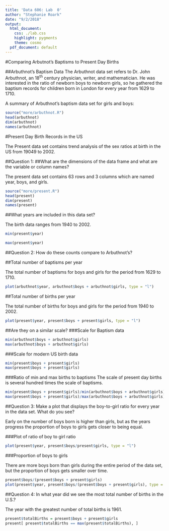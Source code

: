 ```yaml
---
title: 'Data 606: Lab  0'
author: "Stephanie Roark"
date: "9/2/2018"
output:
  html_document:
    css: ./lab.css
    highlight: pygments
    theme: cosmo
  pdf_document: default
---
```

#Comparing Arbutnot's Baptisms to Present Day Births

##Arbuthnot's Baptism Data
The Arbuthnot data set refers to Dr. John Arbuthnot, an 18<sup>th</sup> century 
physician, writer, and mathematician.  He was interested in the ratio of newborn
boys to newborn girls, so he gathered the baptism records for children born in
London for every year from 1629 to 1710.

A summary of Arbuthnot's baptism data set for girls and boys:

```r
source("more/arbuthnot.R")
head(arbuthnot)
dim(arbuthnot)
names(arbuthnot)
```


#Present Day Birth Records in the US

The Present data set contains trend analysis of the sex ratios at birth in the US from 19049 to 2002.

##Question 1:
##What are the dimensions of the data frame and what are the variable or column names?

The present data set contains 63 rows and 3 columns which are named year, boys, and girls.

```r
source("more/present.R")
head(present)
dim(present)
names(present)
```

##What years are included in this data set?

The  birth data ranges from 1940 to 2002.

```r
min(present$year)

max(present$year)
```

##Question 2: How do these counts compare to Arbuthnot’s? 

##Total number of baptisms per year 

The total number of baptisms for boys and girls for the period from 1629 to 1710.

```r
plot(arbuthnot$year, arbuthnot$boys + arbuthnot$girls, type = "l")
```

##Total number of births per year 

The total number of births for boys and girls for the period from 1940 to 2002.


```r
plot(present$year, present$boys + present$girls, type = "l")
```

##Are they on a similar scale?
###Scale for Baptism data
```r
min(arbuthnot$boys + arbuthnot$girls)
max(arbuthnot$boys + arbuthnot$girls)
```

###Scale for modern US birth data
```r
min(present$boys + present$girls)
max(present$boys + present$girls)
```

###Ratio of min and max births to baptisms 
The scale of present day births is several hundred times the scale of baptisms.
```r
min(present$boys + present$girls)/min(arbuthnot$boys + arbuthnot$girls)
max(present$boys + present$girls)/max(arbuthnot$boys + arbuthnot$girls)
```

##Question 3: Make a plot that displays the boy-to-girl ratio for every year in the data set. What do you see?

Early on the number of boys born is higher than girls, but as the years progress the proportion of boys to girls gets closer to being equal. 


###Plot of ratio of boy to girl ratio
```r
plot(present$year, present$boys/present$girls, type = "l")
```

###Proportion of boys to girls

There are more boys born than girls during the entire period of the data set, but the proportion of boys gets smaller over time.

```r

present$boys/(present$boys + present$girls)
plot(present$year, present$boys/(present$boys + present$girls), type = "l")
```

##Question 4: In what year did we see the most total number of births in the U.S.?

The year with the greatest number of total births is 1961. 

```r
present$totalBirths = present$boys + present$girls
present[ present$totalBirths == max(present$totalBirths), ]
```
